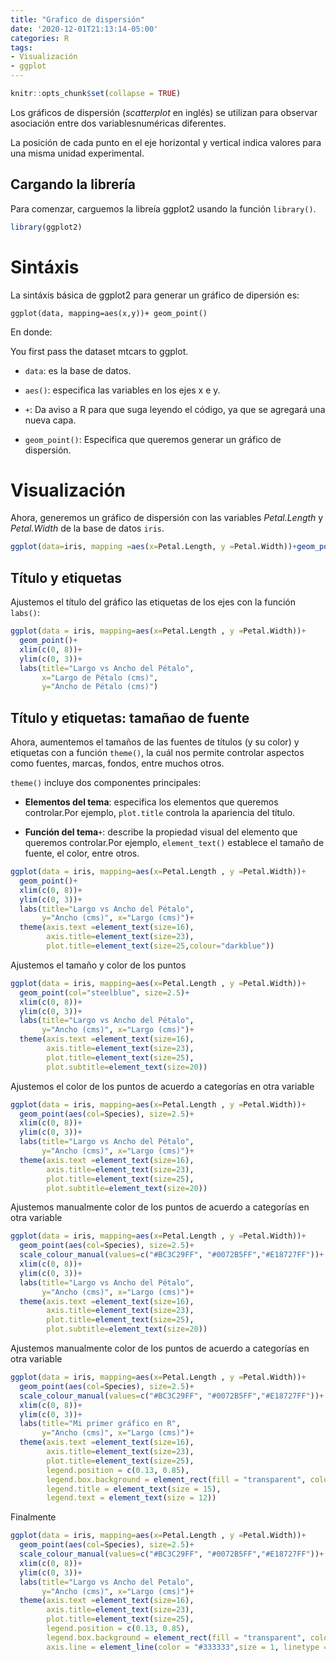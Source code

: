 ```yaml
---
title: "Grafico de dispersión"
date: '2020-12-01T21:13:14-05:00'
categories: R
tags:
- Visualización
- ggplot
---
```

```r
knitr::opts_chunk$set(collapse = TRUE)
```

Los gráficos de dispersión (*scatterplot* en inglés) se utilizan para observar asociación entre dos variablesnuméricas diferentes. 

La posición de cada punto en el eje horizontal y vertical indica valores para una misma unidad experimental.

## Cargando la librería
Para comenzar, carguemos la libreía ggplot2 usando la función `library()`.

```r
library(ggplot2)
```

# Sintáxis 

La sintáxis básica de ggplot2 para generar un gráfico de dipersión es:

`ggplot(data, mapping=aes(x,y))+ geom_point()`

En donde:

You first pass the dataset mtcars to ggplot.

* `data`: es la base de datos.

* `aes()`: especifica las variables en los ejes x e y.

* `+`: Da aviso a R para que suga leyendo el código, ya que se agregará una nueva capa.

* `geom_point()`: Especifica que queremos generar un gráfico de dispersión.


# Visualización 
Ahora, generemos un gráfico de dispersión con las variables *Petal.Length* y *Petal.Width* de la base de datos `iris`.

```r
ggplot(data=iris, mapping =aes(x=Petal.Length, y =Petal.Width))+geom_point()
```

## Título y etiquetas
Ajustemos el título del gráfico las etiquetas de los ejes con la función `labs()`:

```r

ggplot(data = iris, mapping=aes(x=Petal.Length , y =Petal.Width))+
  geom_point()+
  xlim(c(0, 8))+
  ylim(c(0, 3))+
  labs(title="Largo vs Ancho del Pétalo", 
       x="Largo de Pétalo (cms)",
       y="Ancho de Pétalo (cms)")
```


## Título y etiquetas: tamañao de fuente 

Ahora, aumentemos el tamaños de las fuentes de títulos (y su color) y etiquetas con a función `theme()`, la cuál nos permite controlar aspectos como fuentes, marcas, fondos, entre muchos otros.

`theme()` incluye dos componentes principales:

* **Elementos del tema**: especifica los elementos que queremos controlar.Por ejemplo, `plot.title` controla la apariencia del título. 

* **Función del tema**`+`: describe la propiedad visual del elemento que queremos controlar.Por ejemplo, `element_text()` establece el tamaño de fuente, el color, entre otros. 

```r
ggplot(data = iris, mapping=aes(x=Petal.Length , y =Petal.Width))+
  geom_point()+
  xlim(c(0, 8))+
  ylim(c(0, 3))+
  labs(title="Largo vs Ancho del Pétalo", 
       y="Ancho (cms)", x="Largo (cms)")+
  theme(axis.text =element_text(size=16),
        axis.title=element_text(size=23),
        plot.title=element_text(size=25,colour="darkblue"))
```


Ajustemos el tamaño y color de los puntos
```r
ggplot(data = iris, mapping=aes(x=Petal.Length , y =Petal.Width))+
  geom_point(col="steelblue", size=2.5)+
  xlim(c(0, 8))+
  ylim(c(0, 3))+
  labs(title="Largo vs Ancho del Pétalo", 
       y="Ancho (cms)", x="Largo (cms)")+
  theme(axis.text =element_text(size=16),
        axis.title=element_text(size=23),
        plot.title=element_text(size=25),
        plot.subtitle=element_text(size=20))
```


Ajustemos el color de los puntos de acuerdo a categorías en otra variable

```r
ggplot(data = iris, mapping=aes(x=Petal.Length , y =Petal.Width))+
  geom_point(aes(col=Species), size=2.5)+
  xlim(c(0, 8))+
  ylim(c(0, 3))+
  labs(title="Largo vs Ancho del Pétalo", 
       y="Ancho (cms)", x="Largo (cms)")+
  theme(axis.text =element_text(size=16),
        axis.title=element_text(size=23),
        plot.title=element_text(size=25),
        plot.subtitle=element_text(size=20))
```

Ajustemos manualmente color de los puntos de acuerdo a categorías en otra variable

```r
ggplot(data = iris, mapping=aes(x=Petal.Length , y =Petal.Width))+
  geom_point(aes(col=Species), size=2.5)+
  scale_colour_manual(values=c("#BC3C29FF", "#0072B5FF","#E18727FF"))+
  xlim(c(0, 8))+
  ylim(c(0, 3))+
  labs(title="Largo vs Ancho del Pétalo", 
       y="Ancho (cms)", x="Largo (cms)")+
  theme(axis.text =element_text(size=16),
        axis.title=element_text(size=23),
        plot.title=element_text(size=25),
        plot.subtitle=element_text(size=20))
```



Ajustemos manualmente color de los puntos de acuerdo a categorías en otra variable

```r
ggplot(data = iris, mapping=aes(x=Petal.Length , y =Petal.Width))+
  geom_point(aes(col=Species), size=2.5)+
  scale_colour_manual(values=c("#BC3C29FF", "#0072B5FF","#E18727FF"))+
  xlim(c(0, 8))+
  ylim(c(0, 3))+
  labs(title="Mi primer gráfico en R", 
       y="Ancho (cms)", x="Largo (cms)")+
  theme(axis.text =element_text(size=16),
        axis.title=element_text(size=23),
        plot.title=element_text(size=25),
        legend.position = c(0.13, 0.85),
        legend.box.background = element_rect(fill = "transparent", colour = "#333333",size=1.2),
        legend.title = element_text(size = 15),
        legend.text = element_text(size = 12))
```


Finalmente

```r
ggplot(data = iris, mapping=aes(x=Petal.Length , y =Petal.Width))+
  geom_point(aes(col=Species), size=2.5)+
  scale_colour_manual(values=c("#BC3C29FF", "#0072B5FF","#E18727FF"))+
  xlim(c(0, 8))+
  ylim(c(0, 3))+
  labs(title="Largo vs Ancho del Petalo",
       y="Ancho (cms)", x="Largo (cms)")+
  theme(axis.text =element_text(size=16),
        axis.title=element_text(size=23),
        plot.title=element_text(size=25),
        legend.position = c(0.13, 0.85),
        legend.box.background = element_rect(fill = "transparent", colour = "#333333",size=1.2),
        axis.line = element_line(color = "#333333",size = 1, linetype = "solid"))
```



